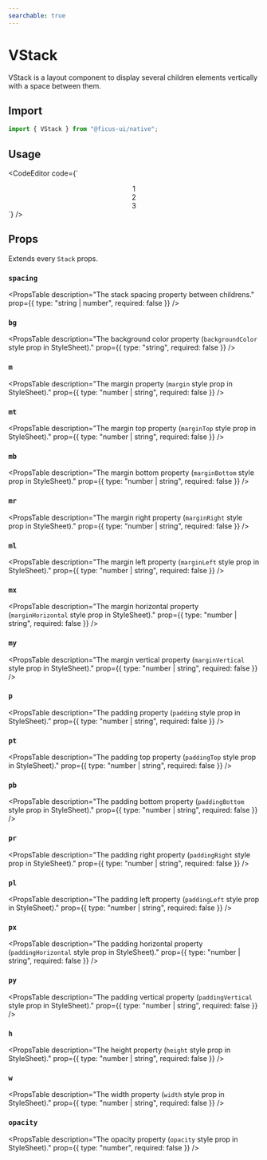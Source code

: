 ```yaml
---
searchable: true
---
```



# VStack

VStack is a layout component to display several children elements vertically with a space between them.

## Import

```js
import { VStack } from "@ficus-ui/native";
```

## Usage

<CodeEditor code={`<VStack spacing={10}>
  <Center w={40} h={40} bg="yellow.200">
    <Text>1</Text>
  </Center>
  <Center w={40} h={40} bg="red.200">
    <Text>2</Text>
  </Center>
  <Center w={40} h={40} bg="pink.200">
    <Text>3</Text>
  </Center>
</VStack>`} />

## Props

Extends every `Stack` props.

### `spacing`
<PropsTable
  description="The stack spacing property between childrens."
  prop={{ type: "string | number", required: false }}
/>

### `bg`
<PropsTable
  description="The background color property (`backgroundColor` style prop in StyleSheet)."
  prop={{ type: "string", required: false }}
/>

### `m`
<PropsTable
  description="The margin property (`margin` style prop in StyleSheet)."
  prop={{ type: "number | string", required: false }}
/>

### `mt`
<PropsTable
  description="The margin top property (`marginTop` style prop in StyleSheet)."
  prop={{ type: "number | string", required: false }}
/>

### `mb`
<PropsTable
  description="The margin bottom property (`marginBottom` style prop in StyleSheet)."
  prop={{ type: "number | string", required: false }}
/>

### `mr`
<PropsTable
  description="The margin right property (`marginRight` style prop in StyleSheet)."
  prop={{ type: "number | string", required: false }}
/>

### `ml`
<PropsTable
  description="The margin left property (`marginLeft` style prop in StyleSheet)."
  prop={{ type: "number | string", required: false }}
/>

### `mx`
<PropsTable
  description="The margin horizontal property (`marginHorizontal` style prop in StyleSheet)."
  prop={{ type: "number | string", required: false }}
/>

### `my`
<PropsTable
  description="The margin vertical property (`marginVertical` style prop in StyleSheet)."
  prop={{ type: "number | string", required: false }}
/>

### `p`
<PropsTable
  description="The padding property (`padding` style prop in StyleSheet)."
  prop={{ type: "number | string", required: false }}
/>

### `pt`
<PropsTable
  description="The padding top property (`paddingTop` style prop in StyleSheet)."
  prop={{ type: "number | string", required: false }}
/>

### `pb`
<PropsTable
  description="The padding bottom property (`paddingBottom` style prop in StyleSheet)."
  prop={{ type: "number | string", required: false }}
/>

### `pr`
<PropsTable
  description="The padding right property (`paddingRight` style prop in StyleSheet)."
  prop={{ type: "number | string", required: false }}
/>

### `pl`
<PropsTable
  description="The padding left property (`paddingLeft` style prop in StyleSheet)."
  prop={{ type: "number | string", required: false }}
/>

### `px`
<PropsTable
  description="The padding horizontal property (`paddingHorizontal` style prop in StyleSheet)."
  prop={{ type: "number | string", required: false }}
/>

### `py`
<PropsTable
  description="The padding vertical property (`paddingVertical` style prop in StyleSheet)."
  prop={{ type: "number | string", required: false }}
/>

### `h`
<PropsTable
  description="The height property (`height` style prop in StyleSheet)."
  prop={{ type: "number | string", required: false }}
/>

### `w`
<PropsTable
  description="The width property (`width` style prop in StyleSheet)."
  prop={{ type: "number | string", required: false }}
/>

### `opacity`
<PropsTable
  description="The opacity property (`opacity` style prop in StyleSheet)."
  prop={{ type: "number", required: false }}
/>

